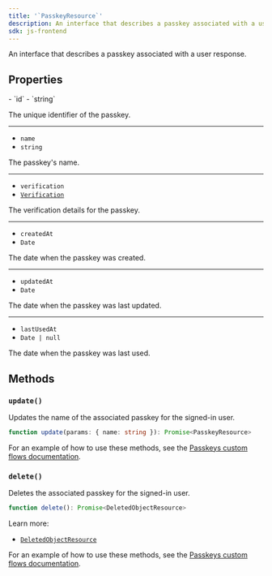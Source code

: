 ```yaml
---
title: '`PasskeyResource`'
description: An interface that describes a passkey associated with a user response.
sdk: js-frontend
---
```


An interface that describes a passkey associated with a user response.

## Properties

<Properties>
  - `id`
  - `string`

  The unique identifier of the passkey.

  ---

  - `name`
  - `string`

  The passkey's name.

  ---

  - `verification`
  - [`Verification`](/docs/reference/javascript/types/verification)

  The verification details for the passkey.

  ---

  - `createdAt`
  - `Date`

  The date when the passkey was created.

  ---

  - `updatedAt`
  - `Date`

  The date when the passkey was last updated.

  ---

  - `lastUsedAt`
  - `Date | null`

  The date when the passkey was last used.
</Properties>

## Methods

### `update()`

Updates the name of the associated passkey for the signed-in user.

```ts
function update(params: { name: string }): Promise<PasskeyResource>
```

For an example of how to use these methods, see the [Passkeys custom flows documentation](/docs/guides/development/custom-flows/authentication/passkeys#rename-user-passkeys).

### `delete()`

Deletes the associated passkey for the signed-in user.

```ts {{ prettier: false }}
function delete(): Promise<DeletedObjectResource>
```

Learn more:

- [`DeletedObjectResource`](/docs/reference/javascript/types/deleted-object-resource)

For an example of how to use these methods, see the [Passkeys custom flows documentation](/docs/guides/development/custom-flows/authentication/passkeys#delete-user-passkeys).
